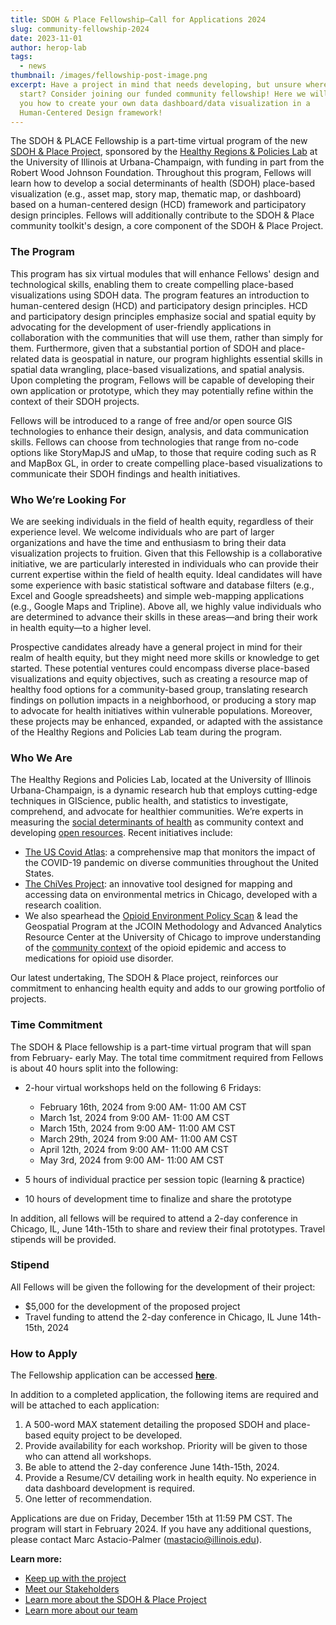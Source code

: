 ```yaml
---
title: SDOH & Place Fellowship—Call for Applications 2024
slug: community-fellowship-2024
date: 2023-11-01
author: herop-lab
tags:
  - news
thumbnail: /images/fellowship-post-image.png
excerpt: Have a project in mind that needs developing, but unsure where to
  start? Consider joining our funded community fellowship! Here we will teach
  you how to create your own data dashboard/data visualization in a
  Human-Centered Design framework!
---
```


The SDOH & PLACE Fellowship is a part-time virtual program of the new [SDOH & Place Project](http://www.sdohplace.org), sponsored by the [Healthy Regions & Policies Lab](https://healthyregions.org/) at the University of Illinois at Urbana-Champaign, with funding in part from the Robert Wood Johnson Foundation. Throughout this program, Fellows will learn how to develop a social determinants of health (SDOH) place-based visualization (e.g., asset map, story map, thematic map, or dashboard) based on a human-centered design (HCD) framework and participatory design principles. Fellows will additionally contribute to the SDOH & Place community toolkit's design, a core component of the SDOH & Place Project.

### The Program

This program has six virtual modules that will enhance Fellows' design and technological skills, enabling them to create compelling place-based visualizations using SDOH data. The program features an introduction to human-centered design (HCD) and participatory design principles. HCD and participatory design principles emphasize social and spatial equity by advocating for the development of user-friendly applications in collaboration with the communities that will use them, rather than simply for them. Furthermore, given that a substantial portion of SDOH and place-related data is geospatial in nature, our program highlights essential skills in spatial data wrangling, place-based visualizations, and spatial analysis. Upon completing the program, Fellows will be capable of developing their own application or prototype, which they may potentially refine within the context of their SDOH projects.

Fellows will be introduced to a range of free and/or open source GIS technologies to enhance their design, analysis, and data communication skills. Fellows can choose from technologies that range from no-code options like StoryMapJS and uMap, to those that require coding such as R and MapBox GL, in order to create compelling place-based visualizations to communicate their SDOH findings and health initiatives.

### Who We’re Looking For

We are seeking individuals in the field of health equity, regardless of their experience level. We welcome individuals who are part of larger organizations and have the time and enthusiasm to bring their data visualization projects to fruition. Given that this Fellowship is a collaborative initiative, we are particularly interested in individuals who can provide their current expertise within the field of health equity. Ideal candidates will have some experience with basic statistical software and database filters (e.g., Excel and Google spreadsheets) and simple web-mapping applications (e.g., Google Maps and Tripline). Above all, we highly value individuals who are determined to advance their skills in these areas—and bring their work in health equity—to a higher level.

Prospective candidates already have a general project in mind for their realm of health equity, but they might need more skills or knowledge to get started. These potential ventures could encompass diverse place-based visualizations and equity objectives, such as creating a resource map of healthy food options for a community-based group, translating research findings on pollution impacts in a neighborhood, or producing a story map to advocate for health initiatives within vulnerable populations. Moreover, these projects may be enhanced, expanded, or adapted with the assistance of the Healthy Regions and Policies Lab team during the program.

### Who We Are

The Healthy Regions and Policies Lab, located at the University of Illinois Urbana-Champaign, is a dynamic research hub that employs cutting-edge techniques in GIScience, public health, and statistics to investigate, comprehend, and advocate for healthier communities. We’re experts in measuring the [social determinants of health](https://jamanetwork.com/journals/jamanetworkopen/fullarticle/2759757) as community context and developing [open resources](https://healthyregions.org/resources/). Recent initiatives include:

- [The US Covid Atlas](https://uscovidatlas.org/): a comprehensive map that monitors the impact of the COVID-19 pandemic on diverse communities throughout the United States.
- [The ChiVes Project](https://chichives.com/): an innovative tool designed for mapping and accessing data on environmental metrics in Chicago, developed with a research coalition.
- We also spearhead the [Opioid Environment Policy Scan](https://oeps.healthyregions.org/) & lead the Geospatial Program at the JCOIN Methodology and Advanced Analytics Resource Center at the University of Chicago to improve understanding of the [community context](https://jamanetwork.com/journals/jamanetworkopen/fullarticle/2791296) of the opioid epidemic and access to medications for opioid use disorder.

Our latest undertaking, The SDOH & Place project, reinforces our commitment to enhancing health equity and adds to our growing portfolio of projects.

### Time Commitment

The SDOH & Place fellowship is a part-time virtual program that will span from February- early May. The total time commitment required from Fellows is about 40 hours split into the following:

- 2-hour virtual workshops held on the following 6 Fridays:

  - February 16th, 2024 from 9:00 AM- 11:00 AM CST
  - March 1st, 2024 from 9:00 AM- 11:00 AM CST
  - March 15th, 2024 from 9:00 AM- 11:00 AM CST
  - March 29th, 2024 from 9:00 AM- 11:00 AM CST
  - April 12th, 2024 from 9:00 AM- 11:00 AM CST
  - May 3rd, 2024 from 9:00 AM- 11:00 AM CST

- 5 hours of individual practice per session topic (learning & practice)
- 10 hours of development time to finalize and share the prototype

In addition, all fellows will be required to attend a 2-day conference in Chicago, IL, June 14th-15th to share and review their final prototypes. Travel stipends will be provided.

### Stipend

All Fellows will be given the following for the development of their project:

- $5,000 for the development of the proposed project
- Travel funding to attend the 2-day conference in Chicago, IL June 14th-15th, 2024

### How to Apply

The Fellowship application can be accessed **[here](https://forms.illinois.edu/sec/1820267480)**.

In addition to a completed application, the following items are required and will be attached to each application:

1. A 500-word MAX statement detailing the proposed SDOH and place-based equity project to be developed.
2. Provide availability for each workshop. Priority will be given to those who can attend all workshops.
3. Be able to attend the 2-day conference June 14th-15th, 2024.
4. Provide a Resume/CV detailing work in health equity. No experience in data dashboard development is required.
5. One letter of recommendation.

Applications are due on Friday, December 15th at 11:59 PM CST. The program will start in February 2024. If you have any additional questions, please contact Marc Astacio-Palmer (mastacio@illinois.edu).

**Learn more:**

- [Keep up with the project](https://sdohplace.org/news)
- [Meet our Stakeholders](https://sdohplace.org/news/introducing-our-advisory-boards)
- [Learn more about the SDOH & Place Project](https://sdohplace.org/news/introducing-the-sdoh-place-project)
- [Learn more about our team](https://sdohplace.org/about)
